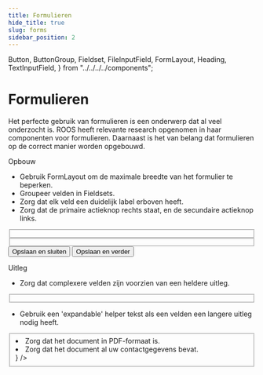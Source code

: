 ```yaml
---
title: Formulieren
hide_title: true
slug: forms
sidebar_position: 2
---
```


  Button,
  ButtonGroup,
  Fieldset,
  FileInputField,
  FormLayout,
  Heading,
  TextInputField,
} from "../../../../components";

# Formulieren

Het perfecte gebruik van formulieren is een onderwerp dat al veel onderzocht is.
ROOS heeft relevante research opgenomen in haar componenten voor formulieren.
Daarnaast is het van belang dat formulieren op de correct manier worden opgebouwd.

<Heading type="h2">Opbouw</Heading>

- Gebruik FormLayout om de maximale breedte van het formulier te beperken.
- Groupeer velden in Fieldsets.
- Zorg dat elk veld een duidelijk label erboven heeft.
- Zorg dat de primaire actieknop rechts staat, en de secundaire actieknop links.

<ComponentExample>
  <FormLayout>
    <Fieldset legend="Uw gegevens">
      <TextInputField label="Voornaam" />
      <TextInputField label="Achternaam" />
    </Fieldset>
    <Fieldset legend="Opleiding">
      <TextInputField label="Naam instelling" />
      <TextInputField label="Plaats" />
    </Fieldset>
    <ButtonGroup>
      <Button kind="secondary">Opslaan en sluiten</Button>
      <Button className="rvo-button-group__align-right">Opslaan en verder</Button>
    </ButtonGroup>
  </FormLayout>
</ComponentExample>

<Heading type="h2">Uitleg</Heading>

- Zorg dat complexere velden zijn voorzien van een heldere uitleg.

<ComponentExample>
  <FormLayout>
    <Fieldset legend="Uw aanvraag">
      <FileInputField label="Upload uw document" helperText="Zorg dat het document in PDF-formaat is." />
      <TextInputField label="Uw vraag" inputType="textarea" helperText="Beschrijf beknopt wat uw vraag is." />
    </Fieldset>
  </FormLayout>
</ComponentExample>

- Gebruik een 'expandable' helper tekst als een velden een langere uitleg nodig heeft.

<ComponentExample>
  <FormLayout>
    <Fieldset legend="Uw aanvraag">
      <FileInputField
        label="Upload uw document"
        expandableHelperText={true}
        expandableHelperTextTitle="Voorwaarden voor uw document"
        helperText={
          <ul>
            <li>Zorg dat het document in PDF-formaat is.</li>
            <li>Zorg dat het document al uw contactgegevens bevat.</li>
          </ul>
        }
      />
    </Fieldset>
  </FormLayout>
</ComponentExample>
